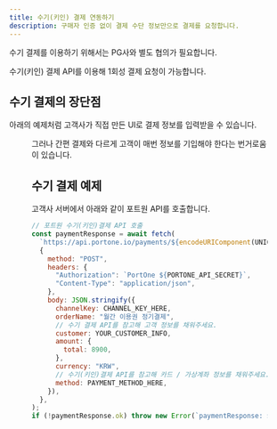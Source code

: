 ```yaml
---
title: 수기(키인) 결제 연동하기
description: 구매자 인증 없이 결제 수단 정보만으로 결제를 요청합니다.
---
```




<Hint style="info">
수기 결제를 이용하기 위해서는 PG사와 별도 협의가 필요합니다.

</Hint>

수기(키인) 결제 API를 이용해 1회성 결제 요청이 가능합니다.

## 수기 결제의 장단점

아래의 예제처럼 고객사가 직접 만든 UI로 결제 정보를 입력받을 수 있습니다.

<Figure
  src="https://openapi-documentation-poc.vercel.app/_next/image?url=%2F_next%2Fstatic%2Fmedia%2Fv2-user-guide-chaiport-merchant.ec3dd18c.png&#x26;w=3840&#x26;q=100"
  caption='포트원 이용 고객사 "링글 잉글리시 에듀케이션"'
/>

그러나 간편 결제와 다르게 고객이 매번 정보를 기입해야 한다는 번거로움이 있습니다.

## 수기 결제 예제

고객사 서버에서 아래와 같이 포트원 API를 호출합니다.

```javascript title="server-side"
// 포트원 수기(키인)결제 API 호출
const paymentResponse = await fetch(
  `https://api.portone.io/payments/${encodeURIComponent(UNIQUE_PAYMENT_ID)}/instant`,
  {
    method: "POST",
    headers: {
      "Authorization": `PortOne ${PORTONE_API_SECRET}`,
      "Content-Type": "application/json",
    },
    body: JSON.stringify({
      channelKey: CHANNEL_KEY_HERE,
      orderName: "월간 이용권 정기결제",
      // 수기 결제 API를 참고해 고객 정보를 채워주세요.
      customer: YOUR_CUSTOMER_INFO,
      amount: {
        total: 8900,
      },
      currency: "KRW",
      // 수기(키인)결제 API를 참고해 카드 / 가상계좌 정보를 채워주세요.
      method: PAYMENT_METHOD_HERE,
    }),
  },
);
if (!paymentResponse.ok) throw new Error(`paymentResponse: ${paymentResponse.statusText}`);
```

